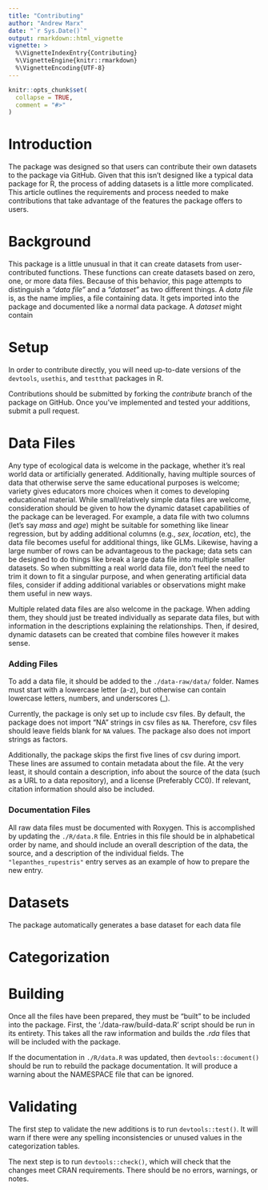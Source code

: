 ```yaml
---
title: "Contributing"
author: "Andrew Marx"
date: "`r Sys.Date()`"
output: rmarkdown::html_vignette
vignette: >
  %\VignetteIndexEntry{Contributing}
  %\VignetteEngine{knitr::rmarkdown}
  %\VignetteEncoding{UTF-8}
---
```


```r
knitr::opts_chunk$set(
  collapse = TRUE,
  comment = "#>"
)
```

# Introduction

The package was designed so that users can contribute their own datasets to the package via GitHub. Given that this isn't designed like a typical data package for R, the process of adding datasets is a little more complicated. This article outlines the requirements and process needed to make contributions that take advantage of the features the package offers to users.


# Background

This package is a little unusual in that it can create datasets from user-contributed functions. These functions can create datasets based on zero, one, or more data files. Because of this behavior, this page attempts to distinguish a *"data file"* and a *"dataset"* as two different things. A *data file* is, as the name implies, a file containing data. It gets imported into the package and documented like a normal data package. A *dataset* might contain


# Setup

In order to contribute directly, you will need up-to-date versions of the `devtools`, `usethis`, and `testthat` packages in R.

Contributions should be submitted by forking the *contribute* branch of the package on GitHub. Once you've implemented and tested your additions, submit a pull request.


# Data Files

Any type of ecological data is welcome in the package, whether it's real world data or artificially generated. Additionally, having multiple sources of data that otherwise serve the same educational purposes is welcome; variety gives educators more choices when it comes to developing educational material. While small/relatively simple data files are welcome, consideration should be given to how the dynamic dataset capabilities of the package can be leveraged. For example, a data file with two columns (let's say *mass* and *age*) might be suitable for something like linear regression, but by adding additional columns (e.g., *sex*, *location*, etc), the data file becomes useful for additional things, like GLMs. Likewise, having a large number of rows can be advantageous to the package; data sets can be designed to do things like break a large data file into multiple smaller datasets. So when submitting a real world data file, don't feel the need to trim it down to fit a singular purpose, and when generating artificial data files, consider if adding additional variables or observations might make them useful in new ways.

Multiple related data files are also welcome in the package. When adding them, they should just be treated individually as separate data files, but with information in the descriptions explaining the relationships. Then, if desired, dynamic datasets can be created that combine files however it makes sense.


### Adding Files

To add a data file, it should be added to the `./data-raw/data/` folder. Names must start with a lowercase letter (a-z), but otherwise can contain lowercase letters, numbers, and underscores (_).

Currently, the package is only set up to include csv files. By default, the package does not import "NA" strings in csv files as `NA`. Therefore, csv files should leave fields blank for `NA` values. The package also does not import strings as factors.

Additionally, the package skips the first five lines of csv during import. These lines are assumed to contain metadata about the file. At the very least, it should contain a description, info about the source of the data (such as a URL to a data repository), and a license (Preferably CC0). If relevant, citation information should also be included.


### Documentation Files

All raw data files must be documented with Roxygen. This is accomplished by updating the `./R/data.R` file. Entries in this file should be in alphabetical order by name, and should include an overall description of the data, the source, and a description of the individual fields. The `"lepanthes_rupestris"` entry serves as an example of how to prepare the new entry.


# Datasets

The package automatically generates a base dataset for each data file 


# Categorization


# Building

Once all the files have been prepared, they must be "built" to be included into the package. First, the './data-raw/build-data.R' script should be run in its entirety. This takes all the raw information and builds the *.rda* files that will be included with the package.

If the documentation in `./R/data.R` was updated, then `devtools::document()` should be run to rebuild the package documentation. It will produce a warning about the NAMESPACE file that can be ignored.


# Validating

The first step to validate the new additions is to run `devtools::test()`. It will warn if there were any spelling inconsistencies or unused values in the categorization tables.

The next step is to run `devtools::check()`, which will check that the changes meet CRAN requirements. There should be no errors, warnings, or notes.
